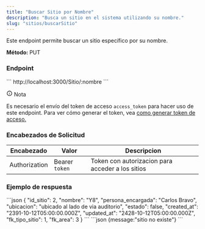 ```yaml
---
title: "Buscar Sitio por Nombre"
description: "Busca un sitio en el sistema utilizando su nombre."
slug: "sitios/buscarSitio"
---
```


Este endpoint permite buscar un sitio específico por su nombre.

<p> 
<strong>Método: </strong><span class="sl-badge note small astro-avdet4wd">PUT</span>
</p>

<h3>Endpoint</h3>

<Tabs>
  <TabItem label="Endpoint">
  ```
  http://localhost:3000/Sitio/:nombre
  ```
  </TabItem>
</Tabs>

<aside aria-label="Nota" class="starlight-aside starlight-aside--note"> <p class="starlight-aside__title" aria-hidden="true"> <svg aria-hidden="true" class="starlight-aside__icon astro-c6vsoqas" width="16" height="16" viewBox="0 0 24 24" fill="currentColor" style="--sl-icon-size: 1em;"><path d="M12 11a1 1 0 0 0-1 1v4a1 1 0 0 0 2 0v-4a1 1 0 0 0-1-1Zm.38-3.92a1 1 0 0 0-.76 0 1 1 0 0 0-.33.21 1.15 1.15 0 0 0-.21.33 1 1 0 0 0 .21 1.09c.097.088.209.16.33.21A1 1 0 0 0 13 8a1.05 1.05 0 0 0-.29-.71 1 1 0 0 0-.33-.21ZM12 2a10 10 0 1 0 0 20 10 10 0 0 0 0-20Zm0 18a8 8 0 1 1 0-16.001A8 8 0 0 1 12 20Z"></path></svg> Nota </p> 
Es necesario el envío del token de acceso <code>access_token</code> para hacer uso de este endpoint. Para ver cómo generar el token, vea <a href="/usuarios/login">como generar token de acceso.</a></aside>

<h3>Encabezados de Solicitud</h3>

| Encabezado | Valor | Descripcion
|----------|-------| -------
| Authorization |  Bearer `token` | Token con autorizacion para acceder a los sitios

<h3>Ejemplo de respuesta</h3>

<Tabs>
  <TabItem label="Status 200">
  ```json
{
    "id_sitio": 2,
    "nombre": "Y8",
    "persona_encargada": "Carlos Bravo",
    "ubicacion": "ubicado al lado de via auditorio",
    "estado": false,
    "created_at": "2391-10-12T05:00:00.000Z",
    "updated_at": "2428-10-12T05:00:00.000Z",
    "fk_tipo_sitio": 1,
    "fk_area": 3
  }
```
  </TabItem>

  <TabItem label="Status 404">
  ```json
  {message:"sitio no existe"}
  ```
  </TabItem>
</Tabs>
